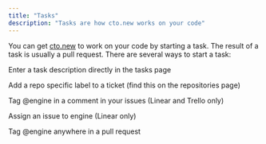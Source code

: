 ```yaml
---
title: "Tasks"
description: "Tasks are how cto.new works on your code"
---
```


You can get [cto.new](http://cto.new) to work on your code by starting a task. The result of a task is usually a pull request. There are several ways to start a task:

<Icon icon="stars" size={20} /> Enter a task description directly in the tasks page

<Icon icon="tag" size={20} /> Add a repo specific label to a ticket (find this on the repositories page)

<Icon icon="comment" size={20} /> Tag @engine in a comment in your issues (Linear and Trello only)

<Icon icon="person-circle-plus" size={20} /> Assign an issue to engine (Linear only)

<Icon icon="comments-question-check" size={20} /> Tag @engine anywhere in a pull request